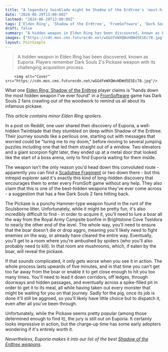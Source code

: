 ```yaml
---
title: "A legendary twinblade might be Shadow of the Erdtree's 'most-hidden weapon,' but Dark Souls 2 Pickaxe fans would like to have a word about that"
date: "2024-06-29T13:00:00Z"
lastmod: "2024-06-29T13:00:00Z"
tags: ['Elden Ring', 'Shadow of the Erdtree', 'FromSoftware', 'Dark Souls 2', 'Twinblade', 'Scadutree Fragment', 'Soulsborne', 'Hammer-type', 'Boar', 'Royal Army Campsite', 'Brightstone Cove Tseldora', 'Spiders', 'Pickaxe']
draft: false
summary: "A hidden weapon in Elden Ring has been discovered, known as Euporia. Players remember Dark Souls 2's Pickaxe weapon with its challenging acquisition process."
images: ["https://cdn.mos.cms.futurecdn.net/wGGdfeWXQWvHDWd5ESEc78.jpg"]
layout: PostSimple
---
```

> A hidden weapon in Elden Ring has been discovered, known as Euporia. Players remember Dark Souls 2's Pickaxe weapon with its challenging acquisition process.


        <img alt="Cover" src="https://cdn.mos.cms.futurecdn.net/wGGdfeWXQWvHDWd5ESEc78.jpg"/>
        
What one [Elden Ring: Shadow of the Erdtree](https://www.gamesradar.com/games/action-rpg/elden-ring-shadow-of-the-erdtree-guide/) player claims is "hands down the most hidden weapon I've ever found" in a [FromSoftware](https://www.gamesradar.com/tag/fromsoftware/) game has Dark Souls 2 fans crawling out of the woodwork to remind us all about its infamous pickaxe.

*This article contains minor Elden Ring spoilers.*

In a post on Reddit, one user shared their discovery of Euporia, a well-hidden Twinblade that they stumbled on deep within Shadow of the Erdtree. Their journey sounds like a perilous one, starting out with messages that worried could be "luring me to my doom," before moving to several jumping puzzles including one that led them straight out of a window. Two elevators and a giant scorpion fight later, they ended up at a metal door that looked like the start of a boss arena, only to find Euporia waiting for them inside.

The weapon isn't the only reason you'd head down this convoluted route - apparently you can find a [<u>Scadutree Fragment</u>](https://www.gamesradar.com/games/action-rpg/shadow-of-the-erdtree-scadutree-fragments/) or two down there - but this intrepid explorer said it's exactly this kind of long-hidden discovery that encourages them to enter every FromSoft game without any help. They also claim that this is one of the best-hidden weapons they've ever come across - a suggestion that has a few Dark Souls 2 fans hitting back.

The Pickaxe is a punchy Hammer-type weapon found in the runt of the Soulsborne litter. Unfortunately, while it might be pretty fun, it's also incredibly difficult to find - in order to acquire it, you'll need to lure a boar all the way from the Royal Army Campsite bonfire in Brightstone Cove Tseldora to nearly the other end of the level. The whole way, you'll need to ensure that the boar doesn't die or drop aggro, meaning you'll likely need to fight enemies on the way, or already have cleared the entire way. Eventually, you'll get to a room where you're ambushed by spiders (who you'll also probably need to kill). In that room are mushrooms, which, if eaten by the boar, will reveal the pickaxe.

If that *sounds* complicated, it only gets worse when you see it in action. The whole process lasts upwards of five minutes, and in that time you can't get too far away from the boar or enable it to get close enough to hit you too many times. You'll need to lead it down corridors, off ledges, through doorways and hidden passages, and eventually across a spike-filled pit in order to get it to its meal, all while having taken out every monster that might be waiting for you on that journey. Sadly for the pig, once its job is done it'll still be aggroed, so you'll likely have little choice but to dispatch it, even after all you've been through.

Unfortunately, while the Pickaxe seems pretty popular (among those determined enough to find it), the jury is still out on Euporia. It certainly looks impressive in action, but the charge-up time has some early adopters wondering if it's entirely worth it. 

*Nevertheless, Euporia makes it into our list of the best *[<em>Shadow of the Erdtree weapons</em>](https://www.gamesradar.com/games/action-rpg/shadow-of-the-erdtree-weapons-best/)*.*
        